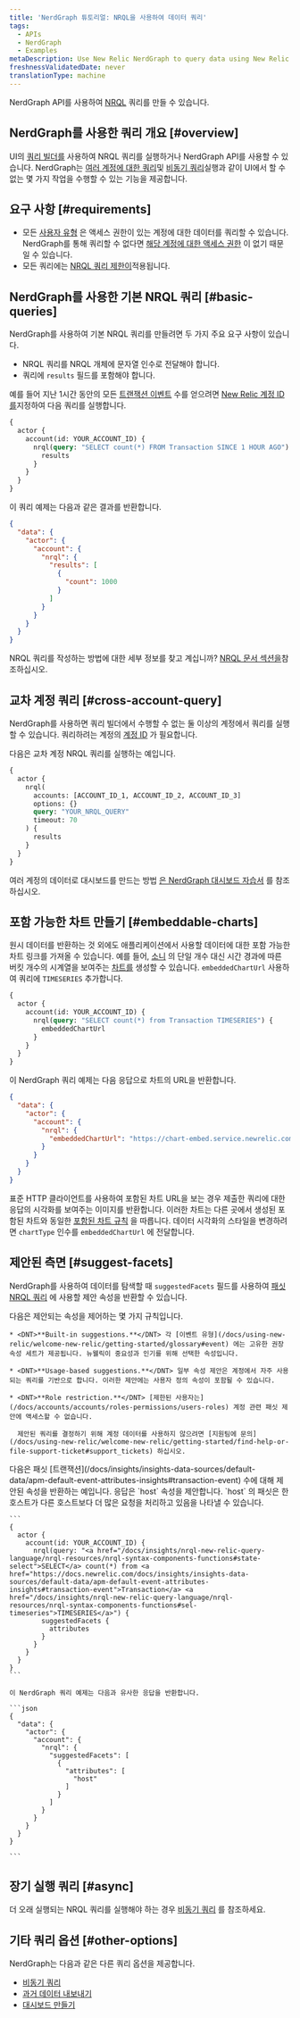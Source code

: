 ```yaml
---
title: 'NerdGraph 튜토리얼: NRQL을 사용하여 데이터 쿼리'
tags:
  - APIs
  - NerdGraph
  - Examples
metaDescription: Use New Relic NerdGraph to query data using New Relic Query Language (NRQL).
freshnessValidatedDate: never
translationType: machine
---
```


NerdGraph API를 사용하여 [NRQL](/docs/insights/nrql-new-relic-query-language/using-nrql/introduction-nrql) 쿼리를 만들 수 있습니다.

## NerdGraph를 사용한 쿼리 개요 [#overview]

UI의 [쿼리 빌더를](/docs/query-your-data/explore-query-data/query-builder/introduction-query-builder) 사용하여 NRQL 쿼리를 실행하거나 NerdGraph API를 사용할 수 있습니다. NerdGraph는 [여러 계정에 대한 쿼리](#cross-account-query)및 [비동기 쿼리](/docs/apis/nerdgraph/examples/async-queries-nrql-tutorial)실행과 같이 UI에서 할 수 없는 몇 가지 작업을 수행할 수 있는 기능을 제공합니다.

## 요구 사항 [#requirements]

* 모든 [사용자 유형](/docs/accounts/accounts-billing/new-relic-one-user-management/user-type) 은 액세스 권한이 있는 계정에 대한 데이터를 쿼리할 수 있습니다. NerdGraph를 통해 쿼리할 수 없다면 [해당 계정에 대한 액세스 권한](/docs/accounts/accounts-billing/new-relic-one-user-management/user-management-concepts/#understand-concepts) 이 없기 때문일 수 있습니다.
* 모든 쿼리에는 [NRQL 쿼리 제한이](/docs/query-your-data/nrql-new-relic-query-language/get-started/rate-limits-nrql-queries)적용됩니다.

## NerdGraph를 사용한 기본 NRQL 쿼리 [#basic-queries]

NerdGraph를 사용하여 기본 NRQL 쿼리를 만들려면 두 가지 주요 요구 사항이 있습니다.

* NRQL 쿼리를 NRQL 개체에 문자열 인수로 전달해야 합니다.
* 쿼리에 `results` 필드를 포함해야 합니다.

예를 들어 지난 1시간 동안의 모든 [트랜잭션 이벤트](/docs/insights/insights-data-sources/default-data/apm-default-event-attributes-insights#transaction-event) 수를 얻으려면 [New Relic 계정 ID를](/docs/accounts/accounts-billing/account-structure/account-id)지정하여 다음 쿼리를 실행합니다.

```graphql
{
  actor {
    account(id: YOUR_ACCOUNT_ID) {
      nrql(query: "SELECT count(*) FROM Transaction SINCE 1 HOUR AGO") {
        results
      }
    }
  }
}
```

이 쿼리 예제는 다음과 같은 결과를 반환합니다.

```json
{
  "data": {
    "actor": {
      "account": {
        "nrql": {
          "results": [
            {
              "count": 1000
            }
          ]
        }
      }
    }
  }
}
```

NRQL 쿼리를 작성하는 방법에 대한 세부 정보를 찾고 계십니까? [NRQL 문서 섹션을](/docs/insights/nrql-new-relic-query-language/using-nrql/introduction-nrql)참조하십시오.

## 교차 계정 쿼리 [#cross-account-query]

NerdGraph를 사용하면 쿼리 빌더에서 수행할 수 없는 둘 이상의 계정에서 쿼리를 실행할 수 있습니다. 쿼리하려는 계정의 [계정 ID](/docs/accounts/accounts-billing/account-structure/account-id) 가 필요합니다.

다음은 교차 계정 NRQL 쿼리를 실행하는 예입니다.

```graphql
{
  actor {
    nrql(
      accounts: [ACCOUNT_ID_1, ACCOUNT_ID_2, ACCOUNT_ID_3]
      options: {}
      query: "YOUR_NRQL_QUERY"
      timeout: 70
    ) {
      results
    }
  }
}
```

여러 계정의 데이터로 대시보드를 만드는 방법 [은 NerdGraph 대시보드 자습서](/docs/apis/nerdgraph/examples/nerdgraph-dashboards#cross-account) 를 참조하십시오.

## 포함 가능한 차트 만들기 [#embeddable-charts]

원시 데이터를 반환하는 것 외에도 애플리케이션에서 사용할 데이터에 대한 포함 가능한 차트 링크를 가져올 수 있습니다. 예를 들어, [소니](/docs/insights/insights-data-sources/default-data/apm-default-event-attributes-insights#transaction-event) 의 단일 개수 대신 시간 경과에 따른 버킷 개수의 시계열을 보여주는 [차트를](/docs/insights/use-insights-ui/manage-dashboards/chart-types#widget-types) 생성할 수 있습니다. `embeddedChartUrl` 사용하여 쿼리에 `TIMESERIES` 추가합니다.

```graphql
{
  actor {
    account(id: YOUR_ACCOUNT_ID) {
      nrql(query: "SELECT count(*) from Transaction TIMESERIES") {
        embeddedChartUrl
      }
    }
  }
}
```

이 NerdGraph 쿼리 예제는 다음 응답으로 차트의 URL을 반환합니다.

```json
{
  "data": {
    "actor": {
      "account": {
        "nrql": {
          "embeddedChartUrl": "https://chart-embed.service.newrelic.com/charts/EMBEDDABLE-CHART-ID"
        }
      }
    }
  }
}
```

표준 HTTP 클라이언트를 사용하여 포함된 차트 URL을 보는 경우 제출한 쿼리에 대한 응답의 시각화를 보여주는 이미지를 반환합니다. 이러한 차트는 다른 곳에서 생성된 포함된 차트와 동일한 [포함된 차트 규칙](/docs/using-new-relic/user-interface-functions/share-your-data/embed-charts-external-webpages#rules) 을 따릅니다. 데이터 시각화의 스타일을 변경하려면 `chartType` 인수를 `embeddedChartUrl` 에 전달합니다.

## 제안된 측면 [#suggest-facets]

NerdGraph를 사용하여 데이터를 탐색할 때 `suggestedFacets` 필드를 사용하여 [패싯 NRQL 쿼리](/docs/insights/nrql-new-relic-query-language/nrql-resources/nrql-syntax-components-functions#sel-facet) 에 사용할 제안 속성을 반환할 수 있습니다.

<CollapserGroup>
  <Collapser
    id="suggested-facet-rules"
    title="제안된 패싯을 관리하는 규칙"
  >
    다음은 제안되는 속성을 제어하는 몇 가지 규칙입니다.

    * <DNT>**Built-in suggestions.**</DNT> 각 [이벤트 유형](/docs/using-new-relic/welcome-new-relic/getting-started/glossary#event) 에는 고유한 권장 속성 세트가 제공됩니다. 뉴웰릭이 중요성과 인기를 위해 선택한 속성입니다.

    * <DNT>**Usage-based suggestions.**</DNT> 일부 속성 제안은 계정에서 자주 사용되는 쿼리를 기반으로 합니다. 이러한 제안에는 사용자 정의 속성이 포함될 수 있습니다.

    * <DNT>**Role restriction.**</DNT> [제한된 사용자는](/docs/accounts/accounts/roles-permissions/users-roles) 계정 관련 패싯 제안에 액세스할 수 없습니다.

      제안된 쿼리를 결정하기 위해 계정 데이터를 사용하지 않으려면 [지원팀에 문의](/docs/using-new-relic/welcome-new-relic/getting-started/find-help-or-file-support-ticket#support_tickets) 하십시오.
  </Collapser>
</CollapserGroup>

<CollapserGroup>
  <Collapser
    id="example-suggested-query"
    title="제안된 속성 반환의 예"
  >
    다음은 패싯 [트랜잭션](/docs/insights/insights-data-sources/default-data/apm-default-event-attributes-insights#transaction-event) 수에 대해 제안된 속성을 반환하는 예입니다. 응답은 `host` 속성을 제안합니다. `host` 의 패싯은 한 호스트가 다른 호스트보다 더 많은 요청을 처리하고 있음을 나타낼 수 있습니다.

    ```
    {
      actor {
        account(id: YOUR_ACCOUNT_ID) {
          nrql(query: "<a href="/docs/insights/nrql-new-relic-query-language/nrql-resources/nrql-syntax-components-functions#state-select">SELECT</a> count(*) from <a href="https://docs.newrelic.com/docs/insights/insights-data-sources/default-data/apm-default-event-attributes-insights#transaction-event">Transaction</a> <a href="/docs/insights/nrql-new-relic-query-language/nrql-resources/nrql-syntax-components-functions#sel-timeseries">TIMESERIES</a>") {
            suggestedFacets {
              attributes
            }
          }
        }
      }
    }
    ```

    이 NerdGraph 쿼리 예제는 다음과 유사한 응답을 반환합니다.

    ```json
    {
      "data": {
        "actor": {
          "account": {
            "nrql": {
              "suggestedFacets": [
                {
                  "attributes": [
                    "host"
                  ]
                }
              ]
            }
          }
        }
      }
    }

    ```
  </Collapser>
</CollapserGroup>

## 장기 실행 쿼리 [#async]

더 오래 실행되는 NRQL 쿼리를 실행해야 하는 경우 [비동기 쿼리](/docs/apis/nerdgraph/examples/async-queries-nrql-tutorial) 를 참조하세요.

## 기타 쿼리 옵션 [#other-options]

NerdGraph는 다음과 같은 다른 쿼리 옵션을 제공합니다.

* [비동기 쿼리](/docs/apis/nerdgraph/examples/async-queries-nrql-tutorial)
* [과거 데이터 내보내기](/docs/apis/nerdgraph/examples/nerdgraph-historical-data-export)
* [대시보드 만들기](/docs/apis/nerdgraph/examples/create-widgets-dashboards-api)
